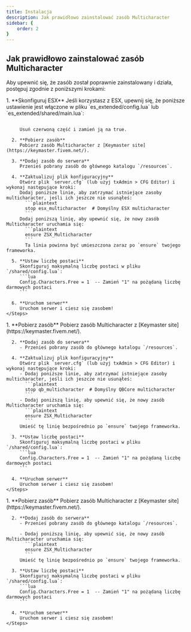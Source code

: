 ```yaml
---
title: Instalacja
description: Jak prawidłowo zainstalować zasób Multicharacter
sidebar: {
    order: 2
}
---
```


## Jak prawidłowo zainstalować zasób Multicharacter

Aby upewnić się, że zasób został poprawnie zainstalowany i działa, postępuj zgodnie z poniższymi krokami:


<Tabs>
  <TabItem label="ESX">
    <Steps>
      1. **Skonfiguruj ESX**  
         Jeśli korzystasz z ESX, upewnij się, że poniższe ustawienie jest włączone w pliku `es_extended/config.lua` lub `es_extended/shared/main.lua`:  
         <Code code='
         Config.Multichar = true (GetResourceState("esx_multicharacter") ~= "missing")
         'lang="lua" label="es_extended/config.lua" del='GetResourceState("esx_multicharacter") ~= "missing"'> 
         </Code>

         Usuń czerwoną część i zamień ją na true.

      2. **Pobierz zasób**  
         Pobierz zasób Multicharacter z [Keymaster site](https://keymaster.fivem.net/).

      3. **Dodaj zasób do serwera**  
         Przenieś pobrany zasób do głównego katalogu `/resources`.

      4. **Zaktualizuj plik konfiguracyjny**  
         Otwórz plik `server.cfg` (lub użyj txAdmin > CFG Editor) i wykonaj następujące kroki:  
         Dodaj poniższe linie, aby zatrzymać istniejące zasoby multicharacter, jeśli ich jeszcze nie usunąłeś:  
           ```plaintext
           stop esx_multicharacter  # Domyślny ESX multicharacter
           ```
         Dodaj poniższą linię, aby upewnić się, że nowy zasób Multicharacter uruchamia się:  
           ```plaintext
           ensure ZSX_Multicharacter
           ```
           Ta linia powinna być umieszczona zaraz po `ensure` twojego frameworka.

      5. **Ustaw liczbę postaci**  
         Skonfiguruj maksymalną liczbę postaci w pliku `/shared/config.lua`:  
         ```lua
         Config.Characters.Free = 1  -- Zamień "1" na pożądaną liczbę darmowych postaci
         ```

      6. **Uruchom serwer**  
         Uruchom serwer i ciesz się zasobem!
    </Steps>
  </TabItem>

  <TabItem label="QBCore">
    <Steps>
      1. **Pobierz zasób**  
         Pobierz zasób Multicharacter z [Keymaster site](https://keymaster.fivem.net/).

      2. **Dodaj zasób do serwera**  
         - Przenieś pobrany zasób do głównego katalogu `/resources`. 

      4. **Zaktualizuj plik konfiguracyjny**  
         Otwórz plik `server.cfg` (lub użyj txAdmin > CFG Editor) i wykonaj następujące kroki:  
         - Dodaj poniższe linie, aby zatrzymać istniejące zasoby multicharacter, jeśli ich jeszcze nie usunąłeś:  
           ```plaintext
           stop qb_multicharacter  # Domyślny QBCore multicharacter
           ```
         - Dodaj poniższą linię, aby upewnić się, że nowy zasób Multicharacter uruchamia się:  
           ```plaintext
           ensure ZSX_Multicharacter
           ```
         Umieść tę linię bezpośrednio po `ensure` twojego frameworka.

      3. **Ustaw liczbę postaci**  
         Skonfiguruj maksymalną liczbę postaci w pliku `/shared/config.lua`:  
         ```lua
         Config.Characters.Free = 1  -- Zamień "1" na pożądaną liczbę darmowych postaci
         ```

      4. **Uruchom serwer**  
         Uruchom serwer i ciesz się zasobem!
    </Steps>
  </TabItem>

  <TabItem label="QBox">
      <Steps>
      1. **Pobierz zasób**  
         Pobierz zasób Multicharacter z [Keymaster site](https://keymaster.fivem.net/).

      2. **Dodaj zasób do serwera**  
         - Przenieś pobrany zasób do głównego katalogu `/resources`. 

         - Dodaj poniższą linię, aby upewnić się, że nowy zasób Multicharacter uruchamia się:  
           ```plaintext
           ensure ZSX_Multicharacter
           ```
         Umieść tę linię bezpośrednio po `ensure` twojego frameworka.

      3. **Ustaw liczbę postaci**  
         Skonfiguruj maksymalną liczbę postaci w pliku `/shared/config.lua`:  
         ```lua
         Config.Characters.Free = 1  -- Zamień "1" na pożądaną liczbę darmowych postaci
         ```

      4. **Uruchom serwer**  
         Uruchom serwer i ciesz się zasobem!
    </Steps>
  </TabItem>
</Tabs>
